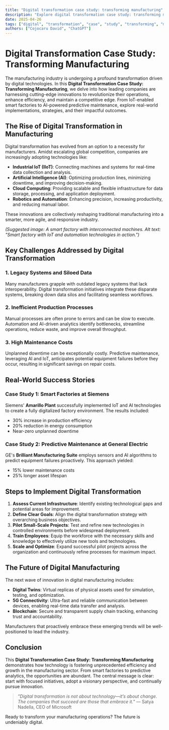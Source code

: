 ```yaml
---
title: "Digital transformation case study: transforming manufacturing"
description: "Explore digital transformation case study: transforming manufacturing in this detailed guide, offering insights, strategies, and practical tips to enhance your understanding and application of the topic."
date: 2025-04-26
tags: ["digital", "transformation", "case", "study", "transforming", "manufacturing"]
authors: ["Cojocaru David", "ChatGPT"]
---
```


# Digital Transformation Case Study: Transforming Manufacturing

The manufacturing industry is undergoing a profound transformation driven by digital technologies. In this **Digital Transformation Case Study: Transforming Manufacturing**, we delve into how leading companies are harnessing cutting-edge innovations to revolutionize their operations, enhance efficiency, and maintain a competitive edge. From IoT-enabled smart factories to AI-powered predictive maintenance, explore real-world implementations, strategies, and their impactful outcomes.

## The Rise of Digital Transformation in Manufacturing

Digital transformation has evolved from an option to a necessity for manufacturers. Amidst escalating global competition, companies are increasingly adopting technologies like:

*   **Industrial IoT (IIoT)**: Connecting machines and systems for real-time data collection and analysis.
*   **Artificial Intelligence (AI)**: Optimizing production lines, minimizing downtime, and improving decision-making.
*   **Cloud Computing**: Providing scalable and flexible infrastructure for data storage, processing, and application deployment.
*   **Robotics and Automation**: Enhancing precision, increasing productivity, and reducing manual labor.

These innovations are collectively reshaping traditional manufacturing into a smarter, more agile, and responsive industry.

*(Suggested image: A smart factory with interconnected machines. Alt text: "Smart factory with IoT and automation technologies in action.")*

## Key Challenges Addressed by Digital Transformation

### 1. Legacy Systems and Siloed Data

Many manufacturers grapple with outdated legacy systems that lack interoperability. Digital transformation initiatives integrate these disparate systems, breaking down data silos and facilitating seamless workflows.

### 2. Inefficient Production Processes

Manual processes are often prone to errors and can be slow to execute. Automation and AI-driven analytics identify bottlenecks, streamline operations, reduce waste, and improve overall throughput.

### 3. High Maintenance Costs

Unplanned downtime can be exceptionally costly. Predictive maintenance, leveraging AI and IoT, anticipates potential equipment failures before they occur, resulting in significant savings on repair costs.

## Real-World Success Stories

### Case Study 1: Smart Factories at Siemens

Siemens' **Amarillo Plant** successfully implemented IoT and AI technologies to create a fully digitalized factory environment. The results included:

*   30% increase in production efficiency
*   20% reduction in energy consumption
*   Near-zero unplanned downtime

### Case Study 2: Predictive Maintenance at General Electric

GE's **Brilliant Manufacturing Suite** employs sensors and AI algorithms to predict equipment failures proactively. This approach yielded:

*   15% lower maintenance costs
*   25% longer asset lifespan

## Steps to Implement Digital Transformation

1.  **Assess Current Infrastructure**: Identify existing technological gaps and potential areas for improvement.
2.  **Define Clear Goals**: Align the digital transformation strategy with overarching business objectives.
3.  **Pilot Small-Scale Projects**: Test and refine new technologies in controlled environments before widespread deployment.
4.  **Train Employees**: Equip the workforce with the necessary skills and knowledge to effectively utilize new tools and technologies.
5.  **Scale and Optimize**: Expand successful pilot projects across the organization and continuously refine processes for maximum impact.

## The Future of Digital Manufacturing

The next wave of innovation in digital manufacturing includes:

*   **Digital Twins**: Virtual replicas of physical assets used for simulation, testing, and optimization.
*   **5G Connectivity**: Ultra-fast and reliable communication between devices, enabling real-time data transfer and analysis.
*   **Blockchain**: Secure and transparent supply chain tracking, enhancing trust and accountability.

Manufacturers that proactively embrace these emerging trends will be well-positioned to lead the industry.

## Conclusion

This **Digital Transformation Case Study: Transforming Manufacturing** demonstrates how technology is fostering unprecedented efficiency and growth in the manufacturing sector. From smart factories to predictive analytics, the opportunities are abundant. The central message is clear: start with focused initiatives, adopt a visionary perspective, and continually pursue innovation.

> *"Digital transformation is not about technology—it’s about change. The companies that succeed are those that embrace it."* — Satya Nadella, CEO of Microsoft

Ready to transform your manufacturing operations? The future is undeniably digital.
